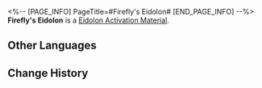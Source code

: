 <%-- [PAGE_INFO]
PageTitle=#Firefly's Eidolon#
[END_PAGE_INFO] --%>
{{Item Infobox
|id          = 11310
|image       = Item Firefly's Eidolon.png
|type        = Eidolon Activation Material
|invCategory = 
|rarity      = 5
|effect      = 
|description = Material for raising Firefly's Eidolon Level.
}}
'''Firefly's Eidolon''' is a [[Eidolon Activation Material]].

==Other Languages==
{{Other Languages
|en   = Firefly's Eidolon
|zhs  = 【流萤】的星魂
|zht  = 【流螢】的星魂
|ja   = 「ホタル」の星魂
|ko   = [반디]의 성혼
|es   = Eidolon de Luciérnaga
|fr   = Eidolon de Luciole
|ru   = Эйдолон Светлячка
|th   = Eidolon ของ Firefly
|vi   = Tinh Hồn Firefly
|de   = Glühwürmchens Eidolon
|id   = Firefly's Eidolon
|pt   = Eidolon da Vaga-lume
}}

==Change History==
{{Change History|2.3}}